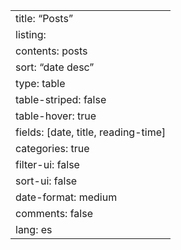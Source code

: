 ---
title: "Posts"
listing:
  contents: posts
  sort: "date desc"
  type: table
  table-striped: false
  table-hover: true
  fields: [date, title, reading-time]
  categories: true
  filter-ui: false
  sort-ui: false
  date-format: medium
comments: false
lang: es
---